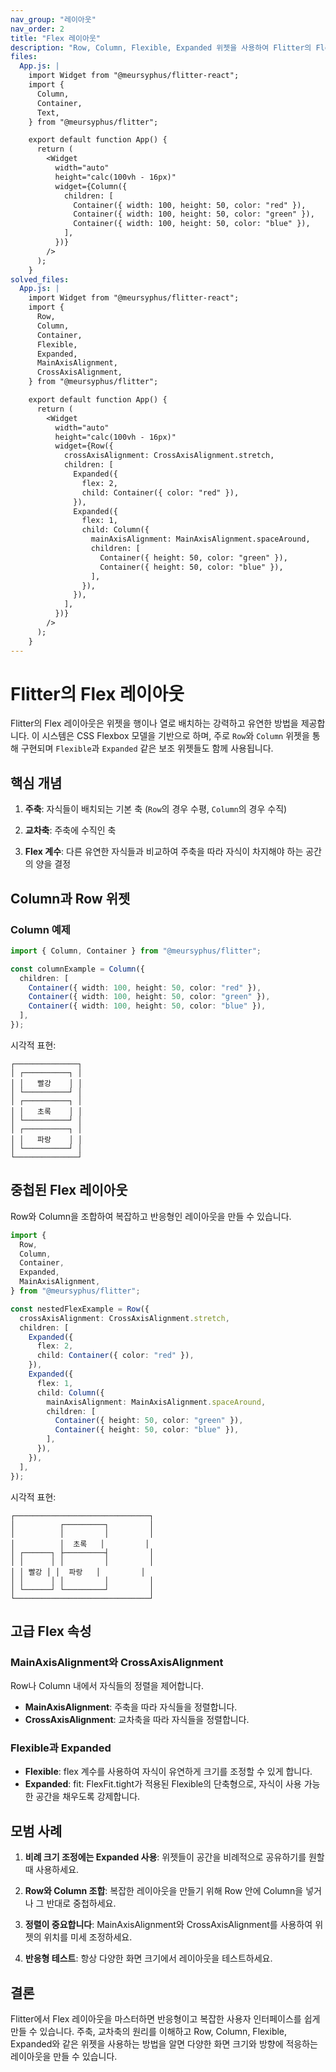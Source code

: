 ```yaml
---
nav_group: "레이아웃"
nav_order: 2
title: "Flex 레이아웃"
description: "Row, Column, Flexible, Expanded 위젯을 사용하여 Flitter의 Flex 레이아웃 마스터하기"
files:
  App.js: |
    import Widget from "@meursyphus/flitter-react";
    import {
      Column,
      Container,
      Text,
    } from "@meursyphus/flitter";

    export default function App() {
      return (
        <Widget
          width="auto"
          height="calc(100vh - 16px)"
          widget={Column({
            children: [
              Container({ width: 100, height: 50, color: "red" }),
              Container({ width: 100, height: 50, color: "green" }),
              Container({ width: 100, height: 50, color: "blue" }),
            ],
          })}
        />
      );
    }
solved_files:
  App.js: |
    import Widget from "@meursyphus/flitter-react";
    import {
      Row,
      Column,
      Container,
      Flexible,
      Expanded,
      MainAxisAlignment,
      CrossAxisAlignment,
    } from "@meursyphus/flitter";

    export default function App() {
      return (
        <Widget
          width="auto"
          height="calc(100vh - 16px)"
          widget={Row({
            crossAxisAlignment: CrossAxisAlignment.stretch,
            children: [
              Expanded({
                flex: 2,
                child: Container({ color: "red" }),
              }),
              Expanded({
                flex: 1,
                child: Column({
                  mainAxisAlignment: MainAxisAlignment.spaceAround,
                  children: [
                    Container({ height: 50, color: "green" }),
                    Container({ height: 50, color: "blue" }),
                  ],
                }),
              }),
            ],
          })}
        />
      );
    }
---
```


# Flitter의 Flex 레이아웃

Flitter의 Flex 레이아웃은 위젯을 행이나 열로 배치하는 강력하고 유연한 방법을 제공합니다. 이 시스템은 CSS Flexbox 모델을 기반으로 하며, 주로 `Row`와 `Column` 위젯을 통해 구현되며 `Flexible`과 `Expanded` 같은 보조 위젯들도 함께 사용됩니다.

## 핵심 개념

1. **주축**: 자식들이 배치되는 기본 축 (`Row`의 경우 수평, `Column`의 경우 수직)

2. **교차축**: 주축에 수직인 축

3. **Flex 계수**: 다른 유연한 자식들과 비교하여 주축을 따라 자식이 차지해야 하는 공간의 양을 결정

## Column과 Row 위젯

### Column 예제

```typescript
import { Column, Container } from "@meursyphus/flitter";

const columnExample = Column({
  children: [
    Container({ width: 100, height: 50, color: "red" }),
    Container({ width: 100, height: 50, color: "green" }),
    Container({ width: 100, height: 50, color: "blue" }),
  ],
});
```

시각적 표현:
```
┌──────────────┐
│ ┌──────────┐ │
│ │   빨강    │ │
│ └──────────┘ │
│ ┌──────────┐ │
│ │   초록    │ │
│ └──────────┘ │
│ ┌──────────┐ │
│ │   파랑    │ │
│ └──────────┘ │
└──────────────┘
```

## 중첩된 Flex 레이아웃

Row와 Column을 조합하여 복잡하고 반응형인 레이아웃을 만들 수 있습니다.

```typescript
import {
  Row,
  Column,
  Container,
  Expanded,
  MainAxisAlignment,
} from "@meursyphus/flitter";

const nestedFlexExample = Row({
  crossAxisAlignment: CrossAxisAlignment.stretch,
  children: [
    Expanded({
      flex: 2,
      child: Container({ color: "red" }),
    }),
    Expanded({
      flex: 1,
      child: Column({
        mainAxisAlignment: MainAxisAlignment.spaceAround,
        children: [
          Container({ height: 50, color: "green" }),
          Container({ height: 50, color: "blue" }),
        ],
      }),
    }),
  ],
});
```

시각적 표현:
```
┌──────────────────────────────┐
│          ┌─────────┐         │
│          │         │         │
│          │  초록   │         │
│ ┌──────┐ ├─────────┤         │
│ │      │ │         │         │
│ │ 빨강 │ │  파랑   │         │
│ │      │ │         │         │
│ └──────┘ └─────────┘         │
└──────────────────────────────┘
```

## 고급 Flex 속성

### MainAxisAlignment와 CrossAxisAlignment

Row나 Column 내에서 자식들의 정렬을 제어합니다.

- **MainAxisAlignment**: 주축을 따라 자식들을 정렬합니다.
- **CrossAxisAlignment**: 교차축을 따라 자식들을 정렬합니다.

### Flexible과 Expanded

- **Flexible**: flex 계수를 사용하여 자식이 유연하게 크기를 조정할 수 있게 합니다.
- **Expanded**: fit: FlexFit.tight가 적용된 Flexible의 단축형으로, 자식이 사용 가능한 공간을 채우도록 강제합니다.

## 모범 사례

1. **비례 크기 조정에는 Expanded 사용**: 위젯들이 공간을 비례적으로 공유하기를 원할 때 사용하세요.

2. **Row와 Column 조합**: 복잡한 레이아웃을 만들기 위해 Row 안에 Column을 넣거나 그 반대로 중첩하세요.

3. **정렬이 중요합니다**: MainAxisAlignment와 CrossAxisAlignment를 사용하여 위젯의 위치를 미세 조정하세요.

4. **반응형 테스트**: 항상 다양한 화면 크기에서 레이아웃을 테스트하세요.

## 결론

Flitter에서 Flex 레이아웃을 마스터하면 반응형이고 복잡한 사용자 인터페이스를 쉽게 만들 수 있습니다. 주축, 교차축의 원리를 이해하고 Row, Column, Flexible, Expanded와 같은 위젯을 사용하는 방법을 알면 다양한 화면 크기와 방향에 적응하는 레이아웃을 만들 수 있습니다.